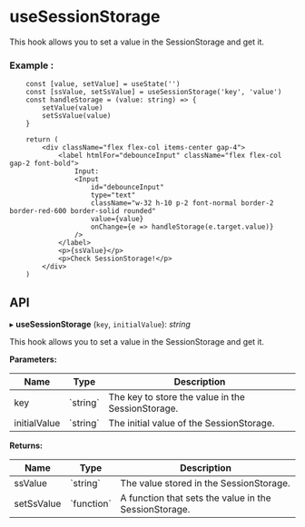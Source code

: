 


<Meta of={useSessionStorage} />




# useSessionStorage

This hook allows you to set a value in the SessionStorage and get it.

### Example :

```tsx
	const [value, setValue] = useState('')
	const [ssValue, setSsValue] = useSessionStorage('key', 'value')
	const handleStorage = (value: string) => {
		setValue(value)
		setSsValue(value)
	}

	return (
		<div className="flex flex-col items-center gap-4">
			<label htmlFor="debounceInput" className="flex flex-col gap-2 font-bold">
				Input:
				<Input
					id="debounceInput"
					type="text"
					className="w-32 h-10 p-2 font-normal border-2 border-red-600 border-solid rounded"
					value={value}
					onChange={e => handleStorage(e.target.value)}
				/>
			</label>
			<p>{ssValue}</p>
			<p>Check SessionStorage!</p>
		</div>
	)
```


<Canvas of={useSessionStorage.Example} />


## **API**

▸ **useSessionStorage** (`key`, `initialValue`): *string*

This hook allows you to set a value in the SessionStorage and get it.

**Parameters:**

<table>

<thead>
<tr>
<th> Name </th>
<th> Type </th>
<th> Description </th>
</tr>
</thead>

<tbody>
<tr>
<td> key </td>
<td> `string` </td>
<td> The key to store the value in the SessionStorage. </td>
</tr>

<tr>
<td> initialValue </td>
<td> `string` </td>
<td> The initial value of the SessionStorage. </td>
</tr>


</tbody>

</table>



**Returns:**


<table>

<thead>

<tr>
<th> Name </th>
<th> Type </th>
<th> Description </th>
</tr>
</thead>


<tbody>
<tr>
<td> ssValue </td>
<td> `string` </td>
<td> The value stored in the SessionStorage. </td>
</tr>

<tr>
<td> setSsValue </td>
<td> `function` </td>
<td> A function that sets the value in the SessionStorage. </td>
</tr>

</tbody>


</table>

<Controls/>
